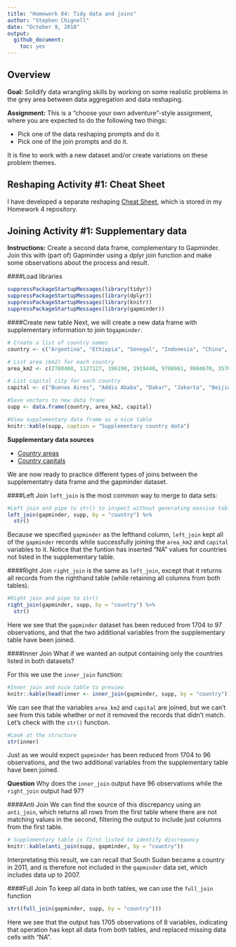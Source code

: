 ```yaml
---
title: "Homework 04: Tidy data and joins"
author: "Stephen Chignell"
date: "October 9, 2018"
output:
  github_document:
    toc: yes
---
```


## Overview

**Goal:** Solidify data wrangling skills by working on some realistic problems in the grey area between data aggregation and data reshaping.

**Assignment:** This is a “choose your own adventure”-style assignment, where you are expected to do the following two things:

- Pick one of the data reshaping prompts and do it.
- Pick one of the join prompts and do it.

It is fine to work with a new dataset and/or create variations on these problem themes.

## Reshaping Activity #1: Cheat Sheet

I have developed a separate reshaping [Cheat Sheet](https://github.com/STAT545-UBC-students/hw04-schignel/blob/master/Reshaping_in_tidyR_-_cheat_sheet.md), which is stored in my Homework 4 repository.


## Joining Activity #1: Supplementary data

**Instructions:** Create a second data frame, complementary to Gapminder. Join this with (part of) Gapminder using a dplyr join function and make some observations about the process and result.

####Load libraries
```r
suppressPackageStartupMessages(library(tidyr))
suppressPackageStartupMessages(library(dplyr))
suppressPackageStartupMessages(library(knitr))
suppressPackageStartupMessages(library(gapminder))
```

####Create new table
Next, we will create a new data frame with supplementary information to join to`gapminder`.

```r
# Create a list of country names
country <- c("Argentina", "Ethiopia", "Senegal", "Indonesia", "China", "Canada", "Germany", "Australia", "South Sudan") 

# List area (km2) for each country
area_km2 <- c(2780400, 1127127, 196190, 1919440, 9706961, 9984670, 357021, 7692024, 619745)

# List capital city for each country
capital <- c("Buenos Aires", "Addis Ababa", "Dakar", "Jakarta", "Beijing", "Ottowa", "Berlin", "Canberra", "Juba")

#Save vectors to new data frame
supp <- data.frame(country, area_km2, capital)

#View supplementary data frame as a nice table
knitr::kable(supp, caption = "Supplementary country data")
```

**Supplementary data sources**

+ [Country areas](https://simple.wikipedia.org/wiki/List_of_countries_by_area?oldformat=true)
+ [Country capitals](https://www.countries-ofthe-world.com/capitals-of-the-world.html)


We are now ready to practice different types of joins between the supplementatry data frame and the gapminder dataset. 

####Left Join
`left_join` is the most common way to merge to data sets:
```r
#Left join and pipe to str() to inspect without generating massive table
left_join(gapminder, supp, by = "country") %>% 
  str() 
```

Because we specified `gapminder` as the lefthand column, `left_join` kept all of the `gapminder` records while successfully joining the `area_km2` and `capital` variables to it. Notice that the funtion has inserted "NA" values for countries not listed in the supplementary table. 

####Right Join
`right_join` is the same as `left_join`, except that it returns all records from the righthand table (while retaining all columns from both tables).
```r
#Right join and pipe to str()
right_join(gapminder, supp, by = "country") %>% 
  str()
```
Here we see that the `gapminder` dataset has been reduced from 1704 to 97 observations, and that the two additional variables from the supplementary table have been joined.

####Inner Join
What if we wanted an output containing only the countries listed in both datasets?

For this we use the `inner_join` function:
```r
#Inner join and nice table to preview
knitr::kable(head(inner <- inner_join(gapminder, supp, by = "country")))
```

We can see that the variables `area_km2` and `capital` are joined, but we can't see from this table whether or not it removed the records that didn't match. Let's check with the `str()` function.  
```r
#Look at the structure
str(inner)
```

Just as we would expect `gapminder` has been reduced from 1704 to 96 observations, and the two additional variables from the supplementary table have been joined. 

**Question** Why does the `inner_join` output have 96 observations while the `right_join` output had 97? 

####Anti Join
We can find the source of this discrepancy using an `anti_join`, which returns all rows from the first table where there are not matching values in the second, filtering the output to include just columns from the first table.
```r
# Supplementary table is first listed to identify discrepancy
knitr::kable(anti_join(supp, gapminder, by = "country"))
```

Interpretating this result, we can recall that South Sudan became a country in 2011, and is therefore not included in the `gapminder` data set, which includes data up to 2007.

####Full Join
To keep all data in both tables, we can use the `full_join` function
```r
str((full_join(gapminder, supp, by = "country")))
```
Here we see that the output has 1705 observations of 8 variables, indicating that operation has kept all data from both tables, and replaced missing data cells with "NA".



